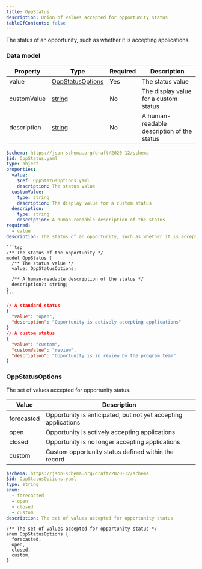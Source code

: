 ```yaml
---
title: OppStatus
description: Union of values accepted for opportunity status
tableOfContents: false
---
```



The status of an opportunity, such as whether it is accepting applications.

### Data model

<Tabs>
  <TabItem label="Table">

| Property    | Type                                                            | Required | Description                                |
| ----------- | --------------------------------------------------------------- | -------- | ------------------------------------------ |
| value       | [OppStatusOptions](#oppstatusoptions)                           | Yes      | The status value                           |
| customValue | [string](/protocol/types/string#string) | No       | The display value for a custom status      |
| description | [string](/protocol/types/string#string) | No       | A human-readable description of the status |

  </TabItem>

  <TabItem label="JSON Schema">

```yaml
$schema: https://json-schema.org/draft/2020-12/schema
$id: OppStatus.yaml
type: object
properties:
  value:
    $ref: OppStatusOptions.yaml
    description: The status value
  customValue:
    type: string
    description: The display value for a custom status
  description:
    type: string
    description: A human-readable description of the status
required:
  - value
description: The status of an opportunity, such as whether it is accepting applications
```

  </TabItem>

  <TabItem label="TypeSpec">

    ```tsp
    /** The status of the opportunity */
    model OppStatus {
      /** The status value */
      value: OppStatusOptions;

      /** A human-readable description of the status */
      description?: string;
    }
    ```

  </TabItem>

  <TabItem label="Example">

```json
// A standard status
{
  "value": "open",
  "description": "Opportunity is actively accepting applications"
}
// A custom status
{
  "value": "custom",
  "customValue": "review",
  "description": "Opportunity is in review by the program team"
}
```

  </TabItem>
</Tabs>

### OppStatusOptions

The set of values accepted for opportunity status.

<Tabs>
  <TabItem label="Options">

| Value      | Description                                                    |
| ---------- | -------------------------------------------------------------- |
| forecasted | Opportunity is anticipated, but not yet accepting applications |
| open       | Opportunity is actively accepting applications                 |
| closed     | Opportunity is no longer accepting applications                |
| custom     | Custom opportunity status defined within the record            |

  </TabItem>

  <TabItem label="JSON Schema">

```yaml
$schema: https://json-schema.org/draft/2020-12/schema
$id: OppStatusOptions.yaml
type: string
enum:
  - forecasted
  - open
  - closed
  - custom
description: The set of values accepted for opportunity status
```

  </TabItem>

  <TabItem label="TypeSpec">

```tsp
/** The set of values accepted for opportunity status */
enum OppStatusOptions {
  forecasted,
  open,
  closed,
  custom,
}
```

  </TabItem>
</Tabs>
